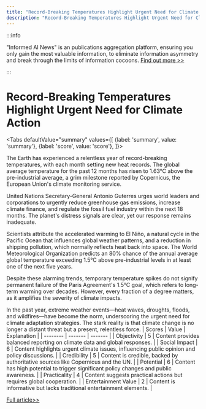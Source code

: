 ```yaml
---
title: "Record-Breaking Temperatures Highlight Urgent Need for Climate Action"
description: "Record-Breaking Temperatures Highlight Urgent Need for Climate Action"
---
```



:::info

"Informed AI News" is an publications aggregation platform, ensuring you only gain the most valuable information, to eliminate information asymmetry and break through the limits of information cocoons.  [Find out more >>](/)

:::

# Record-Breaking Temperatures Highlight Urgent Need for Climate Action


<Tabs
	defaultValue="summary"
	values={[
	{label: 'summary', value: 'summary'},
	{label: 'score', value: 'score'},
]}>
<TabItem value="summary">


The Earth has experienced a relentless year of record-breaking temperatures, with each month setting new heat records. The global average temperature for the past 12 months has risen to 1.63°C above the pre-industrial average, a grim milestone reported by Copernicus, the European Union's climate monitoring service.

United Nations Secretary-General Antonio Guterres urges world leaders and corporations to urgently reduce greenhouse gas emissions, increase climate finance, and regulate the fossil fuel industry within the next 18 months. The planet's distress signals are clear, yet our response remains inadequate.

Scientists attribute the accelerated warming to El Niño, a natural cycle in the Pacific Ocean that influences global weather patterns, and a reduction in shipping pollution, which normally reflects heat back into space. The World Meteorological Organization predicts an 80% chance of the annual average global temperature exceeding 1.5°C above pre-industrial levels in at least one of the next five years.

Despite these alarming trends, temporary temperature spikes do not signify permanent failure of the Paris Agreement's 1.5°C goal, which refers to long-term warming over decades. However, every fraction of a degree matters, as it amplifies the severity of climate impacts.

In the past year, extreme weather events—heat waves, droughts, floods, and wildfires—have become the norm, underscoring the urgent need for climate adaptation strategies. The stark reality is that climate change is no longer a distant threat but a present, relentless force.
</TabItem>
<TabItem value="score">
	| Scores     | Value   | Explanation |
	| -------- | ------- | ------- |
	| Objectivity  | 5    | Content provides balanced reporting on climate data and global responses.    |
	| Social Impact | 6     | Content highlights urgent climate issues, influencing public opinion and policy discussions.    |
	| Credibility    | 5    | Content is credible, backed by authoritative sources like Copernicus and the UN.    |
	| Potential    | 6    | Content has high potential to trigger significant policy changes and public awareness.    |
	| Practicality    | 4    | Content suggests practical actions but requires global cooperation.    |
	| Entertainment Value    | 2    | Content is informative but lacks traditional entertainment elements.    |
</TabItem>
</Tabs>

[Full article>>](https://ici.radio-canada.ca/rci/en/news/2078415/earth-hit-with-12-straight-months-of-record-breaking-temperatures)
